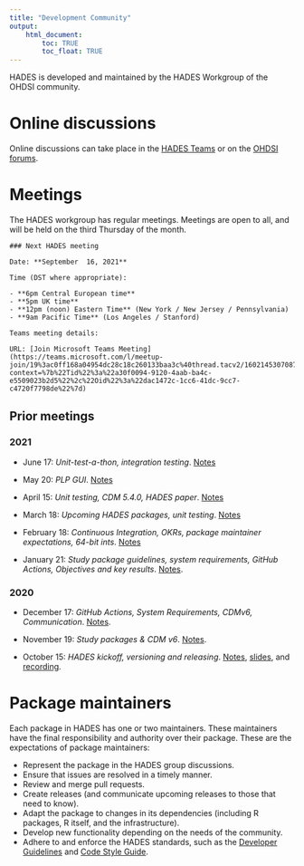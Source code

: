 ```yaml
---
title: "Development Community"
output: 
    html_document:
        toc: TRUE
        toc_float: TRUE
---
```


HADES is developed and maintained by the HADES Workgroup of the OHDSI community. 

# Online discussions

Online discussions can take place in the [HADES Teams](https://teams.microsoft.com/l/team/19%3ac0ff168a04954dc28c18c260133baa3c%40thread.tacv2/conversations?groupId=e6ddb436-9789-468e-820e-defbb0f1a11b&tenantId=a30f0094-9120-4aab-ba4c-e5509023b2d5) or on the [OHDSI forums](https://forums.ohdsi.org/).

# Meetings

The HADES workgroup has regular meetings. Meetings are open to all, and will be held on the third Thursday of the month. 

```block2
### Next HADES meeting

Date: **September  16, 2021**

Time (DST where appropriate):

- **6pm Central European time**
- **5pm UK time**
- **12pm (noon) Eastern Time** (New York / New Jersey / Pennsylvania)
- **9am Pacific Time** (Los Angeles / Stanford)

Teams meeting details:

URL: [Join Microsoft Teams Meeting](https://teams.microsoft.com/l/meetup-join/19%3ac0ff168a04954dc28c18c260133baa3c%40thread.tacv2/1602145307087?context=%7b%22Tid%22%3a%22a30f0094-9120-4aab-ba4c-e5509023b2d5%22%2c%22Oid%22%3a%22dac1472c-1cc6-41dc-9cc7-c4720f7798de%22%7d)
```

## Prior meetings

### 2021

- June 17: *Unit-test-a-thon, integration testing*. [Notes](meetings/Hades17June021.docx)

- May 20: *PLP GUI*. [Notes](meetings/Hades20May2021.docx)

- April 15: *Unit testing, CDM 5.4.0, HADES paper*. [Notes](meetings/Hades15Apr2021.docx)

- March 18: *Upcoming HADES packages, unit testing*. [Notes](meetings/Hades18Mar2021.docx)

- February 18: *Continuous Integration, OKRs, package maintainer expectations, 64-bit ints*. [Notes](meetings/Hades18Feb2021.docx)

- January 21: *Study package guidelines, system requirements, GitHub Actions, Objectives and key results*. [Notes](meetings/Hades21Jan2021.docx).


### 2020

- December 17: *GitHub Actions, System Requirements, CDMv6, Communication*. [Notes](meetings/Hades17Dec2020.docx).

- November 19: *Study packages & CDM v6*. [Notes](meetings/Hades19Nov2020.docx).

- October 15: *HADES kickoff, versioning and releasing*. [Notes](meetings/Hades15Oct2020.docx), [slides](meetings/HADESkickoff.pptx), and [recording](https://drive.google.com/file/d/1N9_5GGdX4JNNugJohVZ8h_ZjwO91_GQ9/view?usp=sharing).

# Package maintainers

Each package in HADES has one or two maintainers. These maintainers have the final responsibility and authority over their package. These are the expectations of package maintainers:

- Represent the package in the HADES group discussions.
- Ensure that issues are resolved in a timely manner.
- Review and merge pull requests.
- Create releases (and communicate upcoming releases to those that need to know).
- Adapt the package to changes in its dependencies (including R packages, R itself, and the infrastructure).
- Develop new functionality depending on the needs of the community.
- Adhere to and enforce the HADES standards, such as the [Developer Guidelines](developerGuidelines.html) and [Code Style Guide](codeStyle.html).

